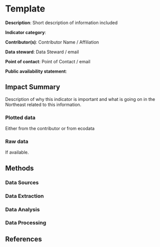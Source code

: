 # Template

**Description**: Short description of information included 

**Indicator category**: 

**Contributor(s)**: Contributor Name / Affiliation
  
**Data steward**: Data Steward / email
  
**Point of contact**: Point of Contact / email

**Public availability statement**:

## Impact Summary

Description of why this indicator is important and what is going on in the Northeast related to this information. 

### Plotted data 
Either from the contributor or from ecodata

### Raw data 
If available. 

## Methods
### Data Sources

### Data Extraction

### Data Analysis

### Data Processing


## References
